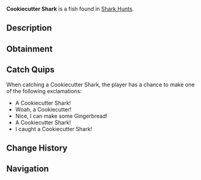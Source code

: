 {{FishInfobox
|image          = Cookiecutter Shark.png
|rarity         = Rare
|sea            = First Sea
|location       = [[Ocean]]
|sublocation    = Shark Hunt
|sources        = Fishing Rod
|radar_location = 
|xp             = 300
|weather        = Clear, Foggy
|time           = Night
|season         = Summer, Spring
|bait           = Bagel
|base_weight    = 1.5
|base_value     = 500
|weight_range   = 1
|base_chance    = 40
|base_resil     = 30
}}
'''Cookiecutter Shark''' is a {{Rarity|Rare}} fish found in [[Shark Hunt]]s.

== Description ==
{{Description|The Cookiecutter Shark is a small, nocturnal shark with an unusual feeding habit- t bites circular chunks from larger animals, leaving a 'cookie-cutter' wound. They can be found primarily alongside sharks during shark hunts.|Bestiary Entry}}

== Obtainment ==
{{Description|Found during a shark hunt during the night.|Bestiary Hint}}
{{Fish Availability|
Ocean/Strange Whirlpool
Shark Hunt/Great Hammerhead Shark
Shark Hunt/Great White Shark
Shark Hunt/Whale Shark
|top_rods      = 
Krampus's Rod\305522.16\432889.17;
Magma Rod\290011.55\410912.64;
Leviathan's Fang Rod\275283.49\547753.29;
Plastic Rod\263500.79\373349.99;
Trident Rod\231289.18\673795.86;
Buddy Bond Rod\195743.45\371970.27;
Free Spirit Rod\216965.03\632066.49;
Fast Rod\198375.51\440461.73;
Flimsy Rod\147906.08\376512.76;
Training Rod\129703.77\424813.71;
Ethereal Prism Rod\200276.96\313529.09;
No-Life Rod\193013.15\346657.34;
Seraphic Rod\192891.91\319940.7;
Rod Of The Forgotten Fang\180198.92\314312.45;
Challenger's Rod\174324.9\315985.77;
Rod Of The Exalted One\162672.23\305642.67;
Rod Of The Depths\161638.8\305980.14;
Verdant Shear Rod\159412.32\378279;
Zeus Rod\158323.89\309121.84;
Blazebringer Rod\154412.46\403658.62;
Depthseeker Rod\143187.5\273901.05;
Avalanche Rod\128933.66\247558.35;
Volcanic Rod\123368.95\278575.14;
Steady Rod\51267.17\80814.77
|recommended   = Trident Rod
}}

== Catch Quips ==
When catching a Cookiecutter Shark, the player has a chance to make one of the following exclamations:
* A Cookiecutter Shark!
* Woah, a Cookiecutter!
* Nice, I can make some Gingerbread!
* A Cookiecutter Shark!
* I caught a Cookiecutter Shark!

== Change History ==
{{Change History|{{subst:Current Version}}}}

== Navigation ==
{{Fish Navbox|Ocean}}